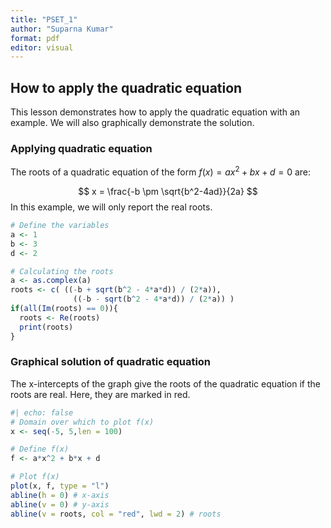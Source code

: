 ```yaml
---
title: "PSET_1"
author: "Suparna Kumar"
format: pdf
editor: visual
---
```


## How to apply the quadratic equation

This lesson demonstrates how to apply the quadratic equation with an example. We will also graphically demonstrate the solution.

### Applying quadratic equation

The roots of a quadratic equation of the form $f(x) = ax^2+bx+d=0$ are:

$$
x = \frac{-b \pm \sqrt{b^2-4ad}}{2a}
$$ In this example, we will only report the real roots.

```r
# Define the variables
a <- 1
b <- 3
d <- 2

# Calculating the roots
a <- as.complex(a)
roots <- c( ((-b + sqrt(b^2 - 4*a*d)) / (2*a)),
              ((-b - sqrt(b^2 - 4*a*d)) / (2*a)) )
if(all(Im(roots) == 0)){
  roots <- Re(roots)
  print(roots)
}
```

### Graphical solution of quadratic equation

The x-intercepts of the graph give the roots of the quadratic equation if the roots are real. Here, they are marked in red.

```r
#| echo: false
# Domain over which to plot f(x)
x <- seq(-5, 5,len = 100)

# Define f(x)
f <- a*x^2 + b*x + d

# Plot f(x)
plot(x, f, type = "l")
abline(h = 0) # x-axis
abline(v = 0) # y-axis
abline(v = roots, col = "red", lwd = 2) # roots
```
